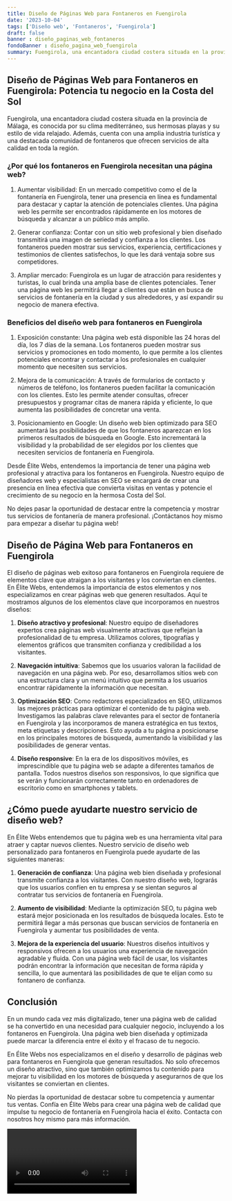 ```yaml
---
title: Diseño de Páginas Web para Fontaneros en Fuengirola
date: '2023-10-04'
tags: ['Diseño web', 'Fontaneros', 'Fuengirola']
draft: false
banner : diseño_paginas_web_fontaneros
fondoBanner : diseño_pagina_web_fuengirola
summary: Fuengirola, una encantadora ciudad costera situada en la provincia de Málaga, es conocida por su clima mediterráneo, sus hermosas playas y su estilo de vida relajado. Además, cuenta con una amplia industria turística y una destacada comunidad de fontaneros que ofrecen servicios de alta calidad en toda la región.
---
```


## Diseño de Páginas Web para Fontaneros en Fuengirola: Potencia tu negocio en la Costa del Sol

Fuengirola, una encantadora ciudad costera situada en la provincia de Málaga, es conocida por su clima mediterráneo, sus hermosas playas y su estilo de vida relajado. Además, cuenta con una amplia industria turística y una destacada comunidad de fontaneros que ofrecen servicios de alta calidad en toda la región.

### ¿Por qué los fontaneros en Fuengirola necesitan una página web?

1. Aumentar visibilidad: En un mercado competitivo como el de la fontanería en Fuengirola, tener una presencia en línea es fundamental para destacar y captar la atención de potenciales clientes. Una página web les permite ser encontrados rápidamente en los motores de búsqueda y alcanzar a un público más amplio.

2. Generar confianza: Contar con un sitio web profesional y bien diseñado transmitirá una imagen de seriedad y confianza a los clientes. Los fontaneros pueden mostrar sus servicios, experiencia, certificaciones y testimonios de clientes satisfechos, lo que les dará ventaja sobre sus competidores.

3. Ampliar mercado: Fuengirola es un lugar de atracción para residentes y turistas, lo cual brinda una amplia base de clientes potenciales. Tener una página web les permitirá llegar a clientes que están en busca de servicios de fontanería en la ciudad y sus alrededores, y así expandir su negocio de manera efectiva.

### Beneficios del diseño web para fontaneros en Fuengirola

1. Exposición constante: Una página web está disponible las 24 horas del día, los 7 días de la semana. Los fontaneros pueden mostrar sus servicios y promociones en todo momento, lo que permite a los clientes potenciales encontrar y contactar a los profesionales en cualquier momento que necesiten sus servicios.

2. Mejora de la comunicación: A través de formularios de contacto y números de teléfono, los fontaneros pueden facilitar la comunicación con los clientes. Esto les permite atender consultas, ofrecer presupuestos y programar citas de manera rápida y eficiente, lo que aumenta las posibilidades de concretar una venta.

3. Posicionamiento en Google: Un diseño web bien optimizado para SEO aumentará las posibilidades de que los fontaneros aparezcan en los primeros resultados de búsqueda en Google. Esto incrementará la visibilidad y la probabilidad de ser elegidos por los clientes que necesiten servicios de fontanería en Fuengirola.

Desde Élite Webs, entendemos la importancia de tener una página web profesional y atractiva para los fontaneros en Fuengirola. Nuestro equipo de diseñadores web y especialistas en SEO se encargará de crear una presencia en línea efectiva que convierta visitas en ventas y potencie el crecimiento de su negocio en la hermosa Costa del Sol.

No dejes pasar la oportunidad de destacar entre la competencia y mostrar tus servicios de fontanería de manera profesional. ¡Contáctanos hoy mismo para empezar a diseñar tu página web!

<GifSeo />

<Cta />

## Diseño de Página Web para Fontaneros en Fuengirola

El diseño de páginas web exitoso para fontaneros en Fuengirola requiere de elementos clave que atraigan a los visitantes y los conviertan en clientes. En Élite Webs, entendemos la importancia de estos elementos y nos especializamos en crear páginas web que generen resultados. Aquí te mostramos algunos de los elementos clave que incorporamos en nuestros diseños:

1. **Diseño atractivo y profesional**: Nuestro equipo de diseñadores expertos crea páginas web visualmente atractivas que reflejan la profesionalidad de tu empresa. Utilizamos colores, tipografías y elementos gráficos que transmiten confianza y credibilidad a los visitantes.

2. **Navegación intuitiva**: Sabemos que los usuarios valoran la facilidad de navegación en una página web. Por eso, desarrollamos sitios web con una estructura clara y un menú intuitivo que permita a los usuarios encontrar rápidamente la información que necesitan.

3. **Optimización SEO**: Como redactores especializados en SEO, utilizamos las mejores prácticas para optimizar el contenido de tu página web. Investigamos las palabras clave relevantes para el sector de fontanería en Fuengirola y las incorporamos de manera estratégica en tus textos, meta etiquetas y descripciones. Esto ayuda a tu página a posicionarse en los principales motores de búsqueda, aumentando la visibilidad y las posibilidades de generar ventas.

4. **Diseño responsive**: En la era de los dispositivos móviles, es imprescindible que tu página web se adapte a diferentes tamaños de pantalla. Todos nuestros diseños son responsivos, lo que significa que se verán y funcionarán correctamente tanto en ordenadores de escritorio como en smartphones y tablets.

## ¿Cómo puede ayudarte nuestro servicio de diseño web?

En Élite Webs entendemos que tu página web es una herramienta vital para atraer y captar nuevos clientes. Nuestro servicio de diseño web personalizado para fontaneros en Fuengirola puede ayudarte de las siguientes maneras:

1. **Generación de confianza**: Una página web bien diseñada y profesional transmite confianza a los visitantes. Con nuestro diseño web, lograrás que los usuarios confíen en tu empresa y se sientan seguros al contratar tus servicios de fontanería en Fuengirola.

2. **Aumento de visibilidad**: Mediante la optimización SEO, tu página web estará mejor posicionada en los resultados de búsqueda locales. Esto te permitirá llegar a más personas que buscan servicios de fontanería en Fuengirola y aumentar tus posibilidades de venta.

3. **Mejora de la experiencia del usuario**: Nuestros diseños intuitivos y responsivos ofrecen a los usuarios una experiencia de navegación agradable y fluida. Con una página web fácil de usar, los visitantes podrán encontrar la información que necesitan de forma rápida y sencilla, lo que aumentará las posibilidades de que te elijan como su fontanero de confianza.

## Conclusión

En un mundo cada vez más digitalizado, tener una página web de calidad se ha convertido en una necesidad para cualquier negocio, incluyendo a los fontaneros en Fuengirola. Una página web bien diseñada y optimizada puede marcar la diferencia entre el éxito y el fracaso de tu negocio.

En Élite Webs nos especializamos en el diseño y desarrollo de páginas web para fontaneros en Fuengirola que generan resultados. No solo ofrecemos un diseño atractivo, sino que también optimizamos tu contenido para mejorar tu visibilidad en los motores de búsqueda y asegurarnos de que los visitantes se conviertan en clientes.

No pierdas la oportunidad de destacar sobre tu competencia y aumentar tus ventas. Confía en Élite Webs para crear una página web de calidad que impulse tu negocio de fontanería en Fuengirola hacia el éxito. Contacta con nosotros hoy mismo para más información.

<Video />

<CtaBot job='Fontaneros' city='Fuengirola'/>

<Gmaps query='Fuengirola+españa+maps' />